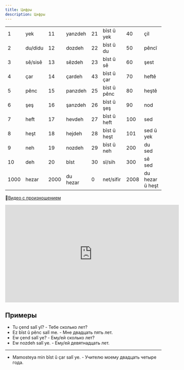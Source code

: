 ```yaml
---
title: Цифры
description: Цифры
---
```


|      |         |      |          |     |             |      |                 |
| ---- | ------- | ---- | -------- | --- | ----------- | ---- | --------------- |
| 1    | yek     | 11   | yanzdeh  | 21  | bîst û yek  | 40   | çil             |
| 2    | du/didu | 12   | dozdeh   | 22  | bîst û du   | 50   | pêncî           |
| 3    | sê/sisê | 13   | sêzdeh   | 23  | bîst û sê   | 60   | şest            |
| 4    | çar     | 14   | çardeh   | 43  | bîst û çar  | 70   | heftê           |
| 5    | pênc    | 15   | panzdeh  | 25  | bîst û pênc | 80   | heştê           |
| 6    | şeş     | 16   | şanzdeh  | 26  | bîst û şeş  | 90   | nod             |
| 7    | heft    | 17   | hevdeh   | 27  | bîst û heft | 100  | sed             |
| 8    | heşt    | 18   | hejdeh   | 28  | bîst û heşt | 101  | sed û yek       |
| 9    | neh     | 19   | nozdeh   | 29  | bîst û neh  | 200  | du sed          |
| 10   | deh     | 20   | bîst     | 30  | sî/sih      | 300  | sê sed          |
| 1000 | hezar   | 2000 | du hezar | 0   | net/sifir   | 2008 | du hezar û heşt |

🎥[Видео с произношением](https://youtu.be/PphhEa83g8E)

<iframe
  width="560"
  height="315"
  src="https://www.youtube.com/embed/PphhEa83g8E"
  frameborder="0"
  allow="accelerometer; autoplay; encrypted-media; gyroscope; picture-in-picture"
  allowfullscreen
></iframe>

## Примеры

- Tu çend salî yî? - Тебе сколько лет?
- Ez bîst û pênc salî me. - Мне двадцать пять лет.
- Ew çend salî ye? - Ему/ей сколько лет?
- Ew nozdeh salî ye. - Ему/ей девятнадцать лет.

---

- Mamosteya min bîst û çar salî ye. - Учителю моему двадцать четыре года.
